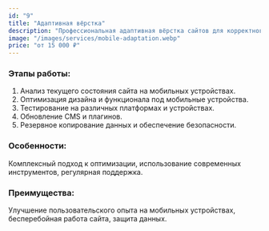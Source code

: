 ```yaml
---
id: "9"
title: "Адаптивная вёрстка"
description: "Профессиональная адаптивная вёрстка сайтов для корректного отображения на всех устройствах. Улучшение пользовательского опыта и повышение конверсии. Цены от 15 000 ₽."
image: "/images/services/mobile-adaptation.webp"
price: "от 15 000 ₽"
---
```


### Этапы работы:

1. Анализ текущего состояния сайта на мобильных устройствах.
2. Оптимизация дизайна и функционала под мобильные устройства.
3. Тестирование на различных платформах и устройствах.
4. Обновление CMS и плагинов.
5. Резервное копирование данных и обеспечение безопасности.

### Особенности:

Комплексный подход к оптимизации, использование современных инструментов, регулярная поддержка.

### Преимущества:

Улучшение пользовательского опыта на мобильных устройствах, бесперебойная работа сайта, защита данных.
